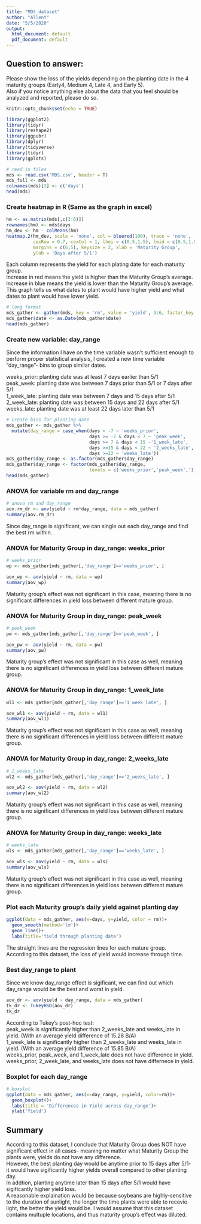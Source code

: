 ```yaml
---
title: "MDS_dataset"
author: "AllenY"
date: "5/5/2020"
output:
  html_document: default
  pdf_document: default
---
```

## Question to answer:
Please show the loss of the yields depending on the planting date in the 4 maturity groups (Early4, Medium 4, Late 4, and Early 5).  
Also if you notice anything else about the data that you feel should be analyzed and reported, please do so.

```r
knitr::opts_chunk$set(echo = TRUE)
```

```r
library(ggplot2)
library(tidyr)
library(reshape2)
library(ggpubr)
library(dplyr)
library(tidyverse)
library(tidyr)
library(gplots)
```
```r
# read in files
mds <- read.csv('MDS.csv', header = T)
mds_full <- mds
colnames(mds)[2] <- c('days')
head(mds)
```

### Create heatmap in R (Same as the graph in excel)
```r
hm <- as.matrix(mds[,c(3:6)])
rownames(hm) <- mds$days
hm_dev <- hm - colMeans(hm)
heatmap.2(hm_dev, scale = 'none', col = bluered(100), trace = 'none',
          cexRow = 0.7, cexCol = 1, lhei = c(0.5,1.5), lwid = c(0.5,1.5), 
          margins = c(6,5), keysize = 2, xlab = 'Maturity Group',
          ylab = 'Days after 5/1')

```

Each column represents the yield for each plating date for each maturity group.  
Increase in red means the yield is higher than the Maturity Group's average. Increase in blue means
the yield is lower than the Maturity Group's average.  
This graph tells us what dates to plant would have higher yield and what dates to plant
would have lower yield.  


```r
# long format
mds_gather <- gather(mds, key = 'rm', value = 'yield', 3:6, factor_key = T)
mds_gather$date <- as.Date(mds_gather$date)
head(mds_gather)
```

### Create new variable: day_range
Since the information I have on the time variable wasn't sufficient enough to 
perform proper statistical analysis, I created a new time variable "day_range"- bins
to group similar dates.  

weeks_prior: planting date was at least 7 days earlier than 5/1  
peak_week: planting date was between 7 days prior than 5/1 or 7 days after 5/1  
1_week_late: planting date was between 7 days and 15 days after 5/1  
2_week_late: planting date was between 15 days and 22 days after 5/1  
weeks_late: planting date was at least 22 days later than 5/1  

```r
# create bins for planting date
mds_gather <- mds_gather %>%
  mutate(day_range = case_when(days < -7 ~ 'weeks_prior',
                               days >= -7 & days < 7 ~ 'peak_week',
                               days >= 7 & days < 15 ~'1_week_late',
                               days >=15 & days < 22 ~ '2_weeks_late',
                               days >=22 ~ 'weeks_late'))
mds_gather$day_range <- as.factor(mds_gather$day_range)
mds_gather$day_range <- factor(mds_gather$day_range, 
                               levels = c('weeks_prior','peak_week','1_week_late','2_weeks_late', 'weeks_late'))
head(mds_gather)
```

### ANOVA for variable rm and day_range
```r
# anova rm and day_range
aov.rm_dr <- aov(yield ~ rm*day_range, data = mds_gather)
summary(aov.rm_dr)
```
Since day_range is significant, we can single out each day_range and find the best rm within.

### ANOVA for Maturity Group in day_range: weeks_prior
```r
# weeks_prior
wp <- mds_gather[mds_gather[,'day_range']=='weeks_prior', ]

aov_wp <- aov(yield ~ rm, data = wp)
summary(aov_wp)
```
Maturity group's effect was not significant in this case, meaning there is no significant differences
in yield loss between different mature group.

### ANOVA for Maturity Group in day_range: peak_week
```r
# peak_week
pw <- mds_gather[mds_gather[,'day_range']=='peak_week', ]

aov_pw <- aov(yield ~ rm, data = pw)
summary(aov_pw)
```
Maturity group's effect was not significant in this case as well, meaning there is no significant differences
in yield loss between different mature group.

### ANOVA for Maturity Group in day_range: 1_week_late
```r
wl1 <- mds_gather[mds_gather[,'day_range']=='1_week_late', ]

aov_wl1 <- aov(yield ~ rm, data = wl1)
summary(aov_wl1)
```
Maturity group's effect was not significant in this case as well, meaning there is no significant differences
in yield loss between different mature group.


### ANOVA for Maturity Group in day_range: 2_weeks_late
```r
# 2_weeks_late
wl2 <- mds_gather[mds_gather[,'day_range']=='2_weeks_late', ]

aov_wl2 <- aov(yield ~ rm, data = wl2)
summary(aov_wl2)
```
Maturity group's effect was not significant in this case as well, meaning there is no significant differences
in yield loss between different mature group.


### ANOVA for Maturity Group in day_range: weeks_late
```r
# weeks_late
wls <- mds_gather[mds_gather[,'day_range']=='weeks_late', ]

aov_wls <- aov(yield ~ rm, data = wls)
summary(aov_wls)
```
Maturity group's effect was not significant in this case as well, meaning there is no significant differences
in yield loss between different mature group.

### Plot each Maturity group's daily yield against planting day
```r
ggplot(data = mds_gather, aes(x=days, y=yield, color = rm))+
  geom_smooth(method='lm')+
  geom_line()+
  labs(title='Yield through planting date')
```
  
The straight lines are the regression lines for each mature group.  
According to this dataset, the loss of yield would increase through time.


### Best day_range to plant
Since we know day_range effect is sigificant, we can find out which day_range would be the best
and worst in yield.  
```r
aov_dr <- aov(yield ~ day_range, data = mds_gather)
tk_dr <- TukeyHSD(aov_dr)
tk_dr
```
According to Tukey's post-hoc test:  
peak_week is significantly higher than 2_weeks_late and weeks_late in yield. (With an average yield difference of 15.28 B/A)  
1_week_late is significantly higher than 2_weeks_late and weeks_late in yield.  (With an average yield difference of 15.85 B/A)  
weeks_prior, peak_week, and 1_week_late does not have difference in yield.  
weeks_prior, 2_week_late, and weeks_late does not have differnece in yield.  

### Boxplot for each day_range
```r
# boxplot
ggplot(data = mds_gather, aes(x=day_range, y=yield, color=rm))+
  geom_boxplot()+
  labs(title = 'Differences in Yield across day_range')+
  ylab('Yield')
```

## Summary
According to this dataset, I conclude that Maturity Group does NOT have significant effect in all cases- meaning no 
matter what Maturity Group the plants were, yields do not have any difference.  
However, the best planting day would be anytime prior to 15 days after 5/1- it would have sigificantly 
higher yields overall compared to other planting day.  
In addtion, planting anytime later than 15 days after 5/1 would have sigificantly higher yield loss.  
A reasonable explaination would be because soybeans are highly-sensitive to the duration of sunlight,
the longer the time plants were able to recevie light, the better the yield would be. I would assume that
this dataset contains multuple locations, and thus maturity group's effect was diluted.

  
  
  




